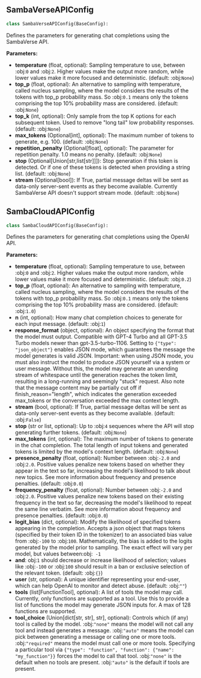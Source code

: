 <a id="camel.configs.samba_config"></a>

<a id="camel.configs.samba_config.SambaVerseAPIConfig"></a>

## SambaVerseAPIConfig

```python
class SambaVerseAPIConfig(BaseConfig):
```

Defines the parameters for generating chat completions using the
SambaVerse API.

**Parameters:**

- **temperature** (float, optional): Sampling temperature to use, between :obj:`0` and :obj:`2`. Higher values make the output more random, while lower values make it more focused and deterministic. (default: :obj:`None`)
- **top_p** (float, optional): An alternative to sampling with temperature, called nucleus sampling, where the model considers the results of the tokens with top_p probability mass. So :obj:`0.1` means only the tokens comprising the top 10% probability mass are considered. (default: :obj:`None`)
- **top_k** (int, optional): Only sample from the top K options for each subsequent token. Used to remove "long tail" low probability responses. (default: :obj:`None`)
- **max_tokens** (Optional[int], optional): The maximum number of tokens to generate, e.g. 100. (default: :obj:`None`)
- **repetition_penalty** (Optional[float], optional): The parameter for repetition penalty. 1.0 means no penalty. (default: :obj:`None`)
- **stop** (Optional[Union[str,list[str]]]): Stop generation if this token is detected. Or if one of these tokens is detected when providing a string list. (default: :obj:`None`)
- **stream** (Optional[bool]): If True, partial message deltas will be sent as data-only server-sent events as they become available. Currently SambaVerse API doesn't support stream mode. (default: :obj:`None`)

<a id="camel.configs.samba_config.SambaCloudAPIConfig"></a>

## SambaCloudAPIConfig

```python
class SambaCloudAPIConfig(BaseConfig):
```

Defines the parameters for generating chat completions using the
OpenAI API.

**Parameters:**

- **temperature** (float, optional): Sampling temperature to use, between :obj:`0` and :obj:`2`. Higher values make the output more random, while lower values make it more focused and deterministic. (default: :obj:`0.2`)
- **top_p** (float, optional): An alternative to sampling with temperature, called nucleus sampling, where the model considers the results of the tokens with top_p probability mass. So :obj:`0.1` means only the tokens comprising the top 10% probability mass are considered. (default: :obj:`1.0`)
- **n** (int, optional): How many chat completion choices to generate for each input message. (default: :obj:`1`)
- **response_format** (object, optional): An object specifying the format that the model must output. Compatible with GPT-4 Turbo and all GPT-3.5 Turbo models newer than gpt-3.5-turbo-1106. Setting to `{"type": "json_object"}` enables JSON mode, which guarantees the message the model generates is valid JSON. Important: when using JSON mode, you must also instruct the model to produce JSON yourself via a system or user message. Without this, the model may generate an unending stream of whitespace until the generation reaches the token limit, resulting in a long-running and seemingly "stuck" request. Also note that the message content may be partially cut off if finish_reason="length", which indicates the generation exceeded max_tokens or the conversation exceeded the max context length.
- **stream** (bool, optional): If True, partial message deltas will be sent as data-only server-sent events as they become available. (default: :obj:`False`)
- **stop** (str or list, optional): Up to :obj:`4` sequences where the API will stop generating further tokens. (default: :obj:`None`)
- **max_tokens** (int, optional): The maximum number of tokens to generate in the chat completion. The total length of input tokens and generated tokens is limited by the model's context length. (default: :obj:`None`)
- **presence_penalty** (float, optional): Number between :obj:`-2.0` and :obj:`2.0`. Positive values penalize new tokens based on whether they appear in the text so far, increasing the model's likelihood to talk about new topics. See more information about frequency and presence penalties. (default: :obj:`0.0`)
- **frequency_penalty** (float, optional): Number between :obj:`-2.0` and :obj:`2.0`. Positive values penalize new tokens based on their existing frequency in the text so far, decreasing the model's likelihood to repeat the same line verbatim. See more information about frequency and presence penalties. (default: :obj:`0.0`)
- **logit_bias** (dict, optional): Modify the likelihood of specified tokens appearing in the completion. Accepts a json object that maps tokens (specified by their token ID in the tokenizer) to an associated bias value from :obj:`-100` to :obj:`100`. Mathematically, the bias is added to the logits generated by the model prior to sampling. The exact effect will vary per model, but values between:obj:` -1`
- **and**: obj:`1` should decrease or increase likelihood of selection; values like :obj:`-100` or :obj:`100` should result in a ban or exclusive selection of the relevant token. (default: :obj:`{}`)
- **user** (str, optional): A unique identifier representing your end-user, which can help OpenAI to monitor and detect abuse. (default: :obj:`""`)
- **tools** (list[FunctionTool], optional): A list of tools the model may call. Currently, only functions are supported as a tool. Use this to provide a list of functions the model may generate JSON inputs for. A max of 128 functions are supported.
- **tool_choice** (Union[dict[str, str], str], optional): Controls which (if any) tool is called by the model. :obj:`"none"` means the model will not call any tool and instead generates a message. :obj:`"auto"` means the model can pick between generating a message or calling one or more tools. :obj:`"required"` means the model must call one or more tools. Specifying a particular tool via `{"type": "function", "function": {"name": "my_function"}}` forces the model to call that tool. :obj:`"none"` is the default when no tools are present. :obj:`"auto"` is the default if tools are present.
